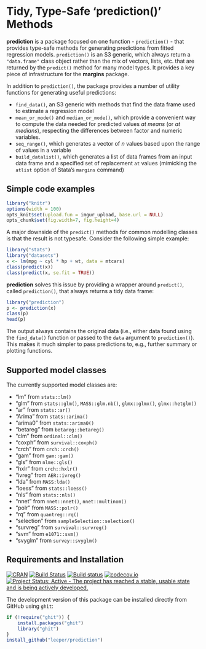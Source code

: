 # Tidy, Type-Safe 'prediction()' Methods

**prediction** is a package focused on one function - `prediction()` - that provides type-safe methods for generating predictions from fitted regression models. `prediction()` is an S3 generic, which always return a `"data.frame"` class object rather than the mix of vectors, lists, etc. that are returned by the `predict()` method for many model types. It provides a key piece of infrastructure for the **margins** package.

In addition to `prediction()`, the package provides a number of utility functions for generating useful predictions:

 - `find_data()`, an S3 generic with methods that find the data frame used to estimate a regression model
 - `mean_or_mode()` and `median_or_mode()`, which provide a convenient way to compute the data needed for predicted values *at means* (or *at medians*), respecting the differences between factor and numeric variables.
 - `seq_range()`, which generates a vector of *n* values based upon the range of values in a variable
 - `build_datalist()`, which generates a list of data frames from an input data frame and a specified set of replacement `at` values (mimicking the `atlist` option of Stata's `margins` command)

## Simple code examples

```r
library("knitr")
options(width = 100)
opts_knit$set(upload.fun = imgur_upload, base.url = NULL)
opts_chunk$set(fig.width=7, fig.height=4)
```

A major downside of the `predict()` methods for common modelling classes is that the result is not typesafe. Consider the following simple example:

```r
library("stats")
library("datasets")
x <- lm(mpg ~ cyl * hp + wt, data = mtcars)
class(predict(x))
class(predict(x, se.fit = TRUE))
```

**prediction** solves this issue by providing a wrapper around `predict()`, called `prediction()`, that always returns a tidy data frame:

```r
library("prediction")
p <- prediction(x)
class(p)
head(p)
```

The output always contains the original data (i.e., either data found using the `find_data()` function or passed to the `data` argument to `prediction()`). This makes it much simpler to pass predictions to, e.g., further summary or plotting functions.

## Supported model classes

The currently supported model classes are:

 - "lm" from `stats::lm()`
 - "glm" from `stats::glm()`, `MASS::glm.nb()`, `glmx::glmx()`, `glmx::hetglm()`
 - "ar" from `stats::ar()`
 - "Arima" from `stats::arima()`
 - "arima0" from `stats::arima0()`
 - "betareg" from `betareg::betareg()`
 - "clm" from `ordinal::clm()`
 - "coxph" from `survival::coxph()`
 - "crch" from `crch::crch()`
 - "gam" from `gam::gam()`
 - "gls" from `nlme::gls()`
 - "hxlr" from `crch::hxlr()`
 - "ivreg" from `AER::ivreg()`
 - "lda" from `MASS:lda()`
 - "loess" from `stats::loess()`
 - "nls" from `stats::nls()`
 - "nnet" from `nnet::nnet()`, `nnet::multinom()`
 - "polr" from `MASS::polr()`
 - "rq" from `quantreg::rq()`
 - "selection" from `sampleSelection::selection()`
 - "survreg" from `survival::survreg()`
 - "svm" from `e1071::svm()`
 - "svyglm" from `survey::svyglm()`

## Requirements and Installation

[![CRAN](http://www.r-pkg.org/badges/version/prediction)](https://cran.r-project.org/package=prediction)
[![Build Status](https://travis-ci.org/leeper/prediction.svg?branch=master)](https://travis-ci.org/leeper/prediction)
[![Build status](https://ci.appveyor.com/api/projects/status/a4tebeoa98cq07gy/branch/master?svg=true)](https://ci.appveyor.com/project/leeper/prediction/branch/master)
[![codecov.io](http://codecov.io/github/leeper/prediction/coverage.svg?branch=master)](http://codecov.io/github/leeper/prediction?branch=master)
[![Project Status: Active - The project has reached a stable, usable state and is being actively developed.](http://www.repostatus.org/badges/latest/active.svg)](http://www.repostatus.org/#active)

The development version of this package can be installed directly from GitHub using `ghit`:

```R
if (!require("ghit")) {
    install.packages("ghit")
    library("ghit")
}
install_github("leeper/prediction")
```
